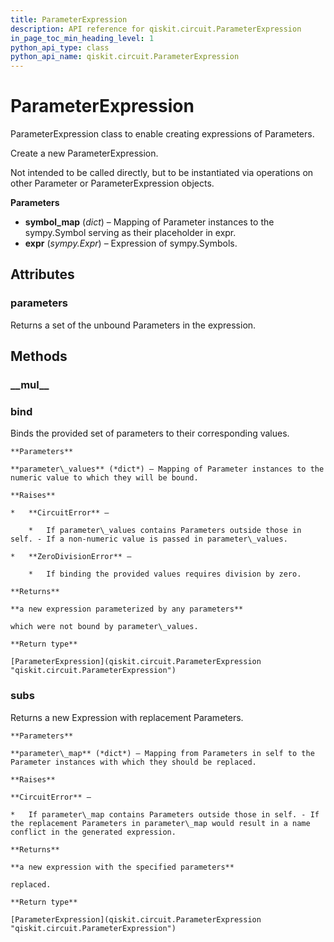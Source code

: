 ```yaml
---
title: ParameterExpression
description: API reference for qiskit.circuit.ParameterExpression
in_page_toc_min_heading_level: 1
python_api_type: class
python_api_name: qiskit.circuit.ParameterExpression
---
```


# ParameterExpression

<Class id="qiskit.circuit.ParameterExpression" isDedicatedPage={true} github="https://github.com/qiskit/qiskit/tree/stable/0.14/qiskit/circuit/parameterexpression.py" signature="ParameterExpression(symbol_map, expr)" modifiers="class">
  ParameterExpression class to enable creating expressions of Parameters.

  Create a new ParameterExpression.

  Not intended to be called directly, but to be instantiated via operations on other Parameter or ParameterExpression objects.

  **Parameters**

  *   **symbol\_map** (*dict*) – Mapping of Parameter instances to the sympy.Symbol serving as their placeholder in expr.
  *   **expr** (*sympy.Expr*) – Expression of sympy.Symbols.

  ## Attributes

  ### parameters

  <Attribute id="qiskit.circuit.ParameterExpression.parameters">
    Returns a set of the unbound Parameters in the expression.
  </Attribute>

  ## Methods

  ### \_\_mul\_\_

  <Function id="qiskit.circuit.ParameterExpression.__mul__" signature="ParameterExpression.__mul__(other)" />

  ### bind

  <Function id="qiskit.circuit.ParameterExpression.bind" signature="ParameterExpression.bind(parameter_values)">
    Binds the provided set of parameters to their corresponding values.

    **Parameters**

    **parameter\_values** (*dict*) – Mapping of Parameter instances to the numeric value to which they will be bound.

    **Raises**

    *   **CircuitError** –

        *   If parameter\_values contains Parameters outside those in self. - If a non-numeric value is passed in parameter\_values.

    *   **ZeroDivisionError** –

        *   If binding the provided values requires division by zero.

    **Returns**

    **a new expression parameterized by any parameters**

    which were not bound by parameter\_values.

    **Return type**

    [ParameterExpression](qiskit.circuit.ParameterExpression "qiskit.circuit.ParameterExpression")
  </Function>

  ### subs

  <Function id="qiskit.circuit.ParameterExpression.subs" signature="ParameterExpression.subs(parameter_map)">
    Returns a new Expression with replacement Parameters.

    **Parameters**

    **parameter\_map** (*dict*) – Mapping from Parameters in self to the Parameter instances with which they should be replaced.

    **Raises**

    **CircuitError** –

    *   If parameter\_map contains Parameters outside those in self. - If the replacement Parameters in parameter\_map would result in a name conflict in the generated expression.

    **Returns**

    **a new expression with the specified parameters**

    replaced.

    **Return type**

    [ParameterExpression](qiskit.circuit.ParameterExpression "qiskit.circuit.ParameterExpression")
  </Function>
</Class>

